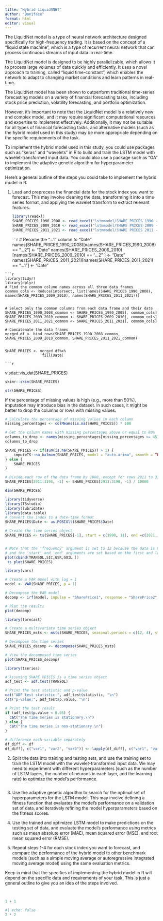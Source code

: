 ```yaml
---
title: "Hybrid LiquidNNET"
author: "Boniface"
format: html
editor: visual
---
```


The LiquidNet model is a type of neural network architecture designed specifically for high-frequency trading. It is based on the concept of a "liquid state machine", which is a type of recurrent neural network that can process continuous streams of input data in real-time.

The LiquidNet model is designed to be highly parallelizable, which allows it to process large volumes of data quickly and efficiently. It uses a novel approach to training, called "liquid time-constant", which enables the network to adapt to changing market conditions and learn patterns in real-time.

The LiquidNet model has been shown to outperform traditional time-series forecasting models on a variety of financial forecasting tasks, including stock price prediction, volatility forecasting, and portfolio optimization.

However, it's important to note that the LiquidNet model is a relatively new and complex model, and it may require significant computational resources and expertise to implement effectively. Additionally, it may not be suitable for all types of financial forecasting tasks, and alternative models (such as the hybrid model used in this study) may be more appropriate depending on the specific requirements of the task.

To implement the hybrid model used in this study, you could use packages such as "keras" and "wavelets" in R to build and train the LSTM model with wavelet-transformed input data. You could also use a package such as "GA" to implement the adaptive genetic algorithm for hyperparameter optimization.

Here's a general outline of the steps you could take to implement the hybrid model in R:

1.  Load and preprocess the financial data for the stock index you want to forecast. This may involve cleaning the data, transforming it into a time series format, and applying the wavelet transform to extract relevant features.

    ```r
    library(readxl)
    SHARE_PRICES_1990_2008 <- read_excel("lstmmodel/SHARE PRICES 1990 - 2008.xlsx",col_names = TRUE)[,-1]
    SHARE_PRICES_2009_2010 <- read_excel("lstmmodel/SHARE PRICES 2009 - 2010.xlsx",col_names = TRUE)[,-1]
    SHARE_PRICES_2011_2021 <- read_excel("lstmmodel/SHARE PRICES 2011 - 2021 Nov.xlsx")
    
    ```
```r
# Rename the "...1" column to "Date"
names(SHARE_PRICES_1990_2008)[names(SHARE_PRICES_1990_2008) == "...2"] <- "Date"
names(SHARE_PRICES_2009_2010)[names(SHARE_PRICES_2009_2010) == "...2" ] <- "Date"
names(SHARE_PRICES_2011_2021)[names(SHARE_PRICES_2011_2021) == "...1"] <- "Date"

```
```r
library(tidyr)
library(dplyr)
# Find the common column names across all three data frames
common_cols <- Reduce(intersect, list(names(SHARE_PRICES_1990_2008), names(SHARE_PRICES_2009_2010), names(SHARE_PRICES_2011_2021)))


# Select only the common columns from each data frame and their date
SHARE_PRICES_1990_2008_common <- SHARE_PRICES_1990_2008[, common_cols]
SHARE_PRICES_2009_2010_common <- SHARE_PRICES_2009_2010[, common_cols]
SHARE_PRICES_2011_2021_common <- SHARE_PRICES_2011_2021[, common_cols]

# Concatenate the data frames
merged_df <- bind_rows(SHARE_PRICES_1990_2008_common, SHARE_PRICES_2009_2010_common, SHARE_PRICES_2011_2021_common)


SHARE_PRICES <- merged_df%>%
                 fill(Date)
```

    ```r
visdat::vis_dat(SHARE_PRICES)
```r
skimr::skim(SHARE_PRICES)
```

```r
str(SHARE_PRICES)
```
If the percentage of missing values is high (e.g., more than 50%), imputation may introduce bias in the dataset. In such cases, it might be better to drop the columns or rows with missing values.
```r
# Calculate the percentage of missing values in each column
missing_percentages <- colMeans(is.na(SHARE_PRICES)) * 100

# Get the column names with missing percentages above or equal to 80%
columns_to_drop <- names(missing_percentages[missing_percentages >= 45])
columns_to_drop

```
```r
SHARE_PRICES <- if(sum(is.na(SHARE_PRICES)) > 1) {
    imputeTS::na_kalman(SHARE_PRICES, model = "auto.arima", smooth = TRUE)
} else {
    SHARE_PRICES
}
```
```r
# Divide each row of the data frame by 1000, except for rows 2911 to 3198
SHARE_PRICES[2911:3198, -1] <- SHARE_PRICES[2911:3198, -1] / 10000

```

```r
dim(SHARE_PRICES)
```
```r
library(tidyverse)
library(TSstudio)
library(lubridate)
library(data.table)
# Convert the index to a date-time format
SHARE_PRICES$Date <- as.POSIXlt(SHARE_PRICES$Date)

# Create the time series object
SHARE_PRICES <- ts(SHARE_PRICES[-1], start = c(1990, 11), end =c(2021, 11), frequency = 12)


# Note that the 'frequency' argument is set to 12 because the data is monthly, 
# and the 'start' and 'end' arguments are set based on the first and last dates in the data frame.
plot(cbind(TRANSOL,SIC,GSR,GOIL ))
 ts_plot(SHARE_PRICES)
```
```r
library(vars)

# Create a VAR model with lag = 1
model <- VAR(SHARE_PRICES, p = 1)

# Decompose the VAR model
decomp <- irf(model, impulse = "SharePrice1", response = "SharePrice2", boot = FALSE)

# Plot the results
plot(decomp)

```

```r
library(forecast)

# Create a multivariate time series object
SHARE_PRICES_msts <- msts(SHARE_PRICES, seasonal.periods = c(12, 4), start = c(1990, 1))

# Decompose the time series
SHARE_PRICES_decomp <- decompose(SHARE_PRICES_msts)

# View the decomposed time series
plot(SHARE_PRICES_decomp)

```

```r
library(tseries)

# Assuming SHARE_PRICES is a time series object
adf_test <- adf.test(TRANSOL)

# Print the test statistic and p-value
cat("ADF test statistic:", adf_test$statistic, "\n")
cat("p-value:", adf_test$p.value, "\n")

# Print the test result
if (adf_test$p.value < 0.05) {
  cat("The time series is stationary.\n")
} else {
  cat("The time series is non-stationary.\n")
}

```

```r
# difference each variable separately
df_diff <- df
df_diff[, c("var1", "var2", "var3")] <- lapply(df_diff[, c("var1", "var2", "var3")], diff)
```

2.  Split the data into training and testing sets, and use the training set to train the LSTM model with the wavelet-transformed input data. We may need to experiment with different hyperparameters (such as the number of LSTM layers, the number of neurons in each layer, and the learning rate) to optimize the model's performance.
```r

```


3.  Use the adaptive genetic algorithm to search for the optimal set of hyperparameters for the LSTM model. This may involve defining a fitness function that evaluates the model's performance on a validation set of data, and iteratively refining the model hyperparameters based on the fitness scores.

4.  Use the trained and optimized LSTM model to make predictions on the testing set of data, and evaluate the model's performance using metrics such as mean absolute error (MAE), mean squared error (MSE), and root mean squared error (RMSE).

5.  Repeat steps 1-4 for each stock index you want to forecast, and compare the performance of the hybrid model to other benchmark models (such as a simple moving average or autoregressive integrated moving average model) using the same evaluation metrics.

Keep in mind that the specifics of implementing the hybrid model in R will depend on the specific data and requirements of your task. This is just a general outline to give you an idea of the steps involved.

\

```r
1 + 1
```

```r
#| echo: false
2 * 2
```
